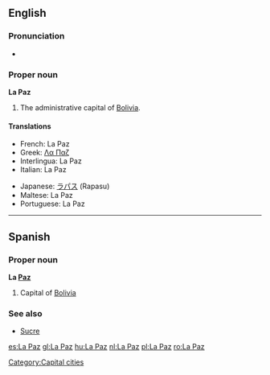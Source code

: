 {{wikipedia}}
==English==

===Pronunciation===
*{{IPA|/lɑːˈpæz/}}

===Proper noun===
'''La Paz'''

# The administrative capital of [[Bolivia]].

====Translations====
{{trans-top|capital of Bolivia}}
*French: La Paz {{f}}
*Greek: [[Λα Παζ]]
*Interlingua: La Paz
*Italian: La Paz {{f}}
{{trans-mid}}
*Japanese: [[ラパス]] (Rapasu)
*Maltese: La Paz
*Portuguese: La Paz {{f}}
{{trans-bottom}}

{{anagrams:en/aalpz}}
----

==Spanish==

===Proper noun===
'''La [[paz|Paz]]'''

# Capital of [[Bolivia]]

===See also===
*[[Sucre]]

[[Category:Capital cities]]

[[es:La Paz]]
[[gl:La Paz]]
[[hu:La Paz]]
[[nl:La Paz]]
[[pl:La Paz]]
[[ro:La Paz]]